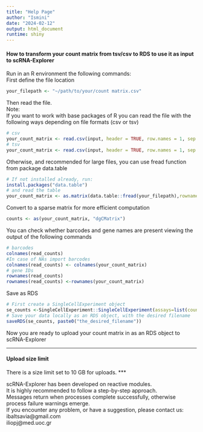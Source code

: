 ```yaml
---
title: "Help Page"
author: "Ismini"
date: "2024-02-12"
output: html_document
runtime: shiny
---
```


#### How to transform your count matrix from tsv/csv to RDS to use it as input to scRNA-Explorer

Run in an R environment the following commands:\
First define the file location
```r
your_filepath <- "~/path/to/your/count matrix.csv"
```
Then read the file. \
Note:\
If you want to work with base packages of R you can read the file with the following ways depending on file formats (csv or tsv)
```r
# csv
your_count_matrix <- read.csv(input, header = TRUE, row.names = 1, sep = ",")
# tsv
your_count_matrix <- read.csv(input, header = TRUE, row.names = 1, sep = "\t")
```
Otherwise, and recommended for large files, you can use fread function from package data.table \

```r
# If not installed already, run:
install.packages("data.table")
# and read the table
your_count_matrix <- as.matrix(data.table::fread(your_filepath),rownames=1)
```
Convert to a sparse matrix for more efficient computation
```r
counts <- as(your_count_matrix, "dgCMatrix")
```
You can check whether barcodes and gene names are present viewing the output of the following commands
```r
# barcodes
colnames(read_counts) 
#In case of NAs import barcodes
colnames(read_counts) <- colnames(your_count_matrix)
# gene IDs 
rownames(read_counts)
rownames(read_counts) <-rownames(your_count_matrix)
```
Save as RDS
```r
# First create a SingleCellExperiment object
se_counts <-SingleCellExperiment::SingleCellExperiment(assays=list(counts=read_counts))
# Save your data locally as an RDS object, with the desired filename
saveRDS(se_counts, paste0("the_desired_filename"))
```
Now you are ready to upload your count matrix in as an RDS object to scRNA-Explorer

***
#### Upload size limit
There is a size limit set to 10 GB for uploads.
***

scRNA-Explorer has been developed on reactive modules. \
It is highly recommended to follow a step-by-step approach.\
Messages return when processes complete successfully, otherwise process failure warnings emerge.\
If you encounter any problem, or have a suggestion, please contact us: \
ibaltsavia@gmail.com \
iliopj@med.uoc.gr

